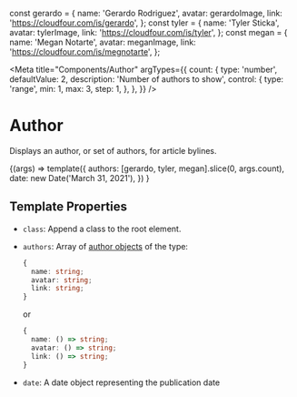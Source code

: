 const gerardo = {
  name: 'Gerardo Rodriguez',
  avatar: gerardoImage,
  link: 'https://cloudfour.com/is/gerardo',
};
const tyler = {
  name: 'Tyler Sticka',
  avatar: tylerImage,
  link: 'https://cloudfour.com/is/tyler',
};
const megan = {
  name: 'Megan Notarte',
  avatar: meganImage,
  link: 'https://cloudfour.com/is/megnotarte',
};

<Meta
  title="Components/Author"
  argTypes={{
    count: {
      type: 'number',
      defaultValue: 2,
      description: 'Number of authors to show',
      control: {
        type: 'range',
        min: 1,
        max: 3,
        step: 1,
      },
    },
  }}
/>

# Author

Displays an author, or set of authors, for article bylines.

<Canvas>
  <Story name="Default">
    {(args) =>
      template({
        authors: [gerardo, tyler, megan].slice(0, args.count),
        date: new Date('March 31, 2021'),
      })
    }
  </Story>
</Canvas>

## Template Properties

- `class`: Append a class to the root element.
- `authors`: Array of [author objects](https://timber.github.io/docs/reference/timber-user/#properties) of the type:

  ```ts
  {
    name: string;
    avatar: string;
    link: string;
  }
  ```

  or

  ```ts
  {
    name: () => string;
    avatar: () => string;
    link: () => string;
  }
  ```

- `date`: A date object representing the publication date

